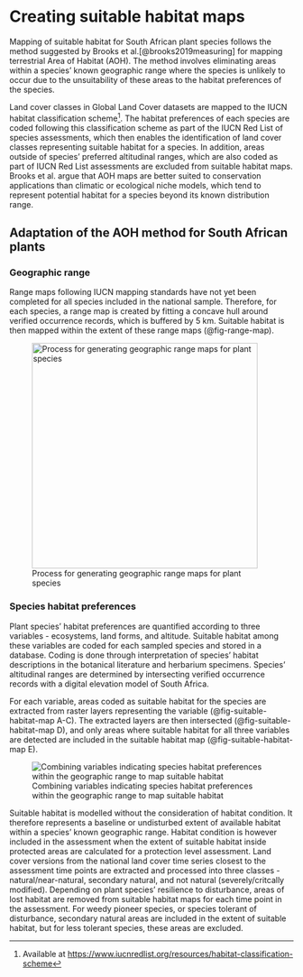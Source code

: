 # Creating suitable habitat maps {#sec-habitat-maps}

Mapping of suitable habitat for South African plant species follows the method suggested by Brooks et al.[@brooks2019measuring] for mapping terrestrial Area of Habitat (AOH). The method involves eliminating areas within a species' known geographic range where the species is unlikely to occur due to the unsuitability of these areas to the habitat preferences of the species.

Land cover classes in Global Land Cover datasets are mapped to the IUCN habitat classification scheme[^suitable-habitat-maps-1]. The habitat preferences of each species are coded following this classification scheme as part of the IUCN Red List of species assessments, which then enables the identification of land cover classes representing suitable habitat for a species. In addition, areas outside of species' preferred altitudinal ranges, which are also coded as part of IUCN Red List assessments are excluded from suitable habitat maps. Brooks et al. argue that AOH maps are better suited to conservation applications than climatic or ecological niche models, which tend to represent potential habitat for a species beyond its known distribution range.

[^suitable-habitat-maps-1]: Available at <https://www.iucnredlist.org/resources/habitat-classification-scheme>

## Adaptation of the AOH method for South African plants

### Geographic range

Range maps following IUCN mapping standards have not yet been completed for all species included in the national sample. Therefore, for each species, a range map is created by fitting a concave hull around verified occurrence records, which is buffered by 5 km. Suitable habitat is then mapped within the extent of these range maps (@fig-range-map).

![Process for generating geographic range maps for plant species](imgs/range-map.png){#fig-range-map fig-align="center" width="400"}

### Species habitat preferences

Plant species' habitat preferences are quantified according to three variables - ecosystems, land forms, and altitude. Suitable habitat among these variables are coded for each sampled species and stored in a database. Coding is done through interpretation of species' habitat descriptions in the botanical literature and herbarium specimens. Species' altitudinal ranges are determined by intersecting verified occurrence records with a digital elevation model of South Africa.

For each variable, areas coded as suitable habitat for the species are extracted from raster layers representing the variable (@fig-suitable-habitat-map A-C). The extracted layers are then intersected (@fig-suitable-habitat-map D), and only areas where suitable habitat for all three variables are detected are included in the suitable habitat map (@fig-suitable-habitat-map E).

![Combining variables indicating species habitat preferences within the geographic range to map suitable habitat](imgs/shm-process.png){#fig-suitable-habitat-map}

Suitable habitat is modelled without the consideration of habitat condition. It therefore represents a baseline or undisturbed extent of available habitat within a species' known geographic range. Habitat condition is however included in the assessment when the extent of suitable habitat inside protected areas are calculated for a protection level assessment. Land cover versions from the national land cover time series closest to the assessment time points are extracted and processed into three classes - natural/near-natural, secondary natural, and not natural (severely/critcally modified). Depending on plant species' resilience to disturbance, areas of lost habitat are removed from suitable habitat maps for each time point in the assessment. For weedy pioneer species, or species tolerant of disturbance, secondary natural areas are included in the extent of suitable habitat, but for less tolerant species, these areas are excluded.
